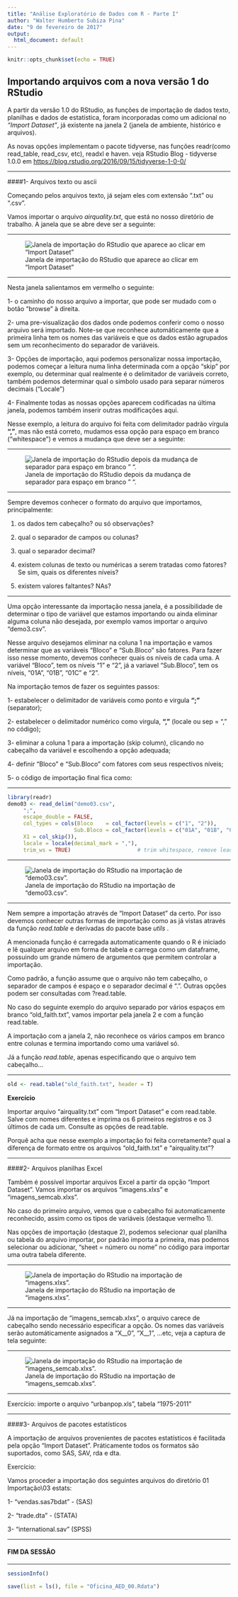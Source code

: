 ---
title: "Análise Exploratório de Dados com R - Parte I"
author: "Walter Humberto Subiza Pina"
date: "9 de fevereiro de 2017"
output:
  html_document: default
---

```{r setup, include=FALSE}
knitr::opts_chunk$set(echo = TRUE)
```

## Importando arquivos com a nova versão 1 do RStudio

A partir da versão 1.0 do RStudio, as funções de importação de dados texto, planilhas e dados de estatística, foram incorporadas como um adicional no _"Import Dataset"_, já existente na janela 2 (janela de ambiente, histórico e arquivos). 

As novas opções implementam o pacote tidyverse, nas funções readr(como read_table, read_csv, etc), readxl e haven.
veja RStudio Blog - tidyverse 1.0.0 em <https://blog.rstudio.org/2016/09/15/tidyverse-1-0-0/>

---

####1- Arquivos texto ou ascii



Começando pelos arquivos texto, já sejam eles com extensão ".txt" ou ".csv".

Vamos importar o arquivo _airquality.txt_, que está no nosso diretório de trabalho. A janela que se abre deve ser a seguinte:

---


![Janela de importação do RStudio que aparece ao clicar em "Import Dataset"](C:/Oficina AED com R-I/02 R/01 Importação/00_RStudio/importar00.JPG)

---
 
Nesta janela salientamos em vermelho o seguinte:

1- o caminho do nosso arquivo a importar, que pode ser mudado com o botão "browse" à direita.

2- uma pre-visualização dos dados onde podemos conferir como o nosso arquivo será importado. Note-se que reconhece automáticamente que a primeira linha tem os nomes das variáveis e que os dados estão agrupados sem um reconhecimento do separador de variáveis.

3- Opções de importação, aqui podemos personalizar nossa importação, podemos começar a leitura numa linha determinada com a opção "skip" por exemplo, ou determinar qual realmente é o delimitador de variáveis correto, também podemos determinar qual o simbolo usado para separar números decimais ("Locale")

4- Finalmente todas as nossas opções aparecem codificadas na última janela, podemos também inserir outras modificações aqui.

Nesse exemplo, a leitura do arquivo foi feita com delimitador padrão vírgula **","**, mas não está correto, mudamos essa opção para espaço em branco ("whitespace")  e vemos a mudança que deve ser a seguinte:

---

![Janela de importação do RStudio depois da mudança de separador para espaço em branco " ".](C:/Oficina AED com R-I/02 R/01 Importação/00_RStudio/importar01.JPG)

---

Sempre devemos conhecer o formato do arquivo que importamos, principalmente:

1. os dados tem cabeçalho? ou só observações?

2. qual o separador de campos ou colunas?

3. qual o separador decimal?

4. existem colunas de texto ou numéricas a serem tratadas como fatores? Se sim, quais os diferentes níveis?

5. existem valores faltantes? NAs?


---

Uma opção interessante da importação nessa janela, é a possibilidade de determinar o tipo de variável que estamos importando ou ainda eliminar alguma coluna não desejada, por exemplo vamos importar o arquivo "demo3.csv". 

Nesse arquivo desejamos eliminar na coluna 1 na importação e vamos determinar que as variáveis "Bloco" e "Sub.Bloco" são fatores. Para fazer isso nesse momento, devemos conhecer quais os níveis de cada uma. A variável "Bloco", tem os níveis "1" e "2", já a variavel "Sub.Bloco", tem os níveis, "01A", "01B", "01C" e "2".

Na importação temos de fazer os seguintes passos:

1- estabelecer o delimitador de variáveis como ponto e virgula **";"** (separator);

2- estabelecer o delimitador numérico como virgula, **","** (locale ou sep = "," no código);

3- eliminar a coluna 1 para a importação (skip column), clicando no cabeçalho da variável e escolhendo a opção adequada;

4- definir "Bloco" e "Sub.Bloco" com fatores com seus respectivos níveis;

5- o código de importação final fica como:

---

```{r warning = TRUE}
library(readr)
demo03 <- read_delim("demo03.csv", 
     ";", 
     escape_double = FALSE, 
     col_types = cols(Bloco    = col_factor(levels = c("1", "2")), 
                     Sub.Bloco = col_factor(levels = c("01A", "01B", "01C", "2")), 
     X1 = col_skip()), 
     locale = locale(decimal_mark = ","), 
     trim_ws = TRUE)                     # trim whitespace, remove leading or trailing ws from characters
```

---

![Janela de importação do RStudio na importação de "demo03.csv".](C:/Oficina AED com R-I/02 R/01 Importação/00_RStudio/importar02.JPG)

---

Nem sempre a importação através de "Import Dataset" da certo. Por isso devemos conhecer outras formas de importação como as já vistas através da função _read.table_ e derivadas do pacote base *utils* . 

A mencionada função é carregada automaticamente quando o R é iniciado e lê qualquer arquivo em forma de tabela e carrega como um dataframe, possuindo um grande número de argumentos que permitem controlar a importação.

Como padrão, a função assume que o arquivo não tem cabeçalho, o separador de campos é espaço e o separador decimal é “.”. Outras opções podem ser consultadas com ?read.table.

No caso do seguinte exemplo do arquivo separado por vários espaços em branco "old_faith.txt", vamos importar pela janela 2 e com a função read.table.

A importação com a janela 2, não reconhece os vários campos em branco entre colunas e termina importando como uma variável só.

Já a função _read.table_, apenas especificando que o arquivo tem cabeçalho...

---

```{r}
old <- read.table("old_faith.txt", header = T)
```



**Exercício**

Importar arquivo "airquality.txt" com "Import Dataset" e com read.table. Salve com nomes diferentes e imprima os 6 primeiros registros e os 3 últimos de cada um. Consulte as opções de read.table.

Porquê acha que nesse exemplo a importação foi feita corretamente? qual a diferença de formato entre os arquivos "old_faith.txt" e "airquality.txt"?

---

####2- Arquivos planilhas Excel

Também é possível importar arquivos Excel a partir da opção "Import Dataset". Vamos importar os arquivos "imagens.xlxs" e "imagens_semcab.xlxs".

No caso do primeiro arquivo, vemos que o cabeçalho foi automaticamente reconhecido, assim como os tipos de variáveis (destaque vermelho 1). 

Nas opções de importação (destaque 2), podemos selecionar qual planilha ou tabela do arquivo importar, por padrão importa a primeira, mas podemos selecionar ou adicionar, "sheet = número ou nome" no código para importar uma outra tabela diferente.

---

![Janela de importação do RStudio na importação de "imagens.xlxs".](C:/Oficina AED com R-I/02 R/01 Importação/00_RStudio/importar03.JPG)

---

Já na importação de "imagens_semcab.xlxs", o arquivo carece de cabeçalho sendo necessário especificar a opção. Os nomes das variáveis serão automáticamente asignados a "X__0", "X__1", ...etc, veja a captura de tela seguinte:

---

![Janela de importação do RStudio na importação de "imagens_semcab.xlxs".](C:/Oficina AED com R-I/02 R/01 Importação/00_RStudio/importar04.JPG)

---

Exercício: importe o arquivo "urbanpop.xls", tabela "1975-2011"

---

####3- Arquivos de pacotes estatísticos

A importação de arquivos provenientes de pacotes estatísticos é facilitada pela opção "Import Dataset". Práticamente todos os formatos são suportados, como
SAS, SAV, rda e dta. 

Exercício:

Vamos proceder a importação dos seguintes arquivos do diretório 01 Importação\03 estats:

1- "vendas.sas7bdat" -  (SAS)

2- "trade.dta" - (STATA)

3- "international.sav" (SPSS)

---

####  FIM DA SESSÃO

---

```{r}
sessionInfo()

save(list = ls(), file = "Oficina_AED_00.Rdata") 
```
